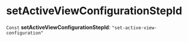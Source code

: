 
# setActiveViewConfigurationStepId

 `Const` **setActiveViewConfigurationStepId**: `"set-active-view-configuration"`
